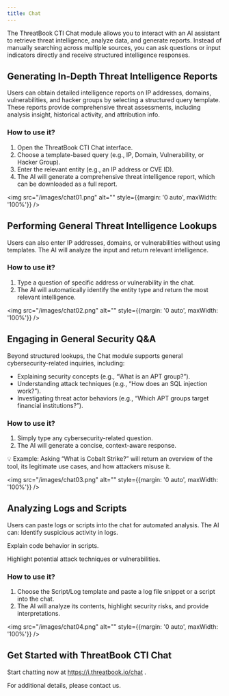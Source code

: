 ```yaml
---
title: Chat
---
```


The ThreatBook CTI Chat module allows you to interact with an AI assistant to retrieve threat intelligence, analyze data, and generate reports. Instead of manually searching across multiple sources, you can ask questions or input indicators directly and receive structured intelligence responses.

## Generating In-Depth Threat Intelligence Reports

Users can obtain detailed intelligence reports on IP addresses, domains, vulnerabilities, and hacker groups by selecting a structured query template. These reports provide comprehensive threat assessments, including analysis insight, historical activity, and attribution info.

### How to use it?
1. Open the ThreatBook CTI Chat interface.
2. Choose a template-based query (e.g., IP, Domain, Vulnerability, or Hacker Group).
3. Enter the relevant entity (e.g., an IP address or CVE ID).
4. The AI will generate a comprehensive threat intelligence report, which can be downloaded as a full report.

<img src="/images/chat01.png" alt="" style={{margin: '0 auto', maxWidth: '100%'}} />

## Performing General Threat Intelligence Lookups

Users can also enter IP addresses, domains, or vulnerabilities without using templates. The AI will analyze the input and return relevant intelligence.

### How to use it?

1. Type a question of specific address or vulnerability in the chat.
2. The AI will automatically identify the entity type and return the most relevant intelligence.

<img src="/images/chat02.png" alt="" style={{margin: '0 auto', maxWidth: '100%'}} />

## Engaging in General Security Q&A

Beyond structured lookups, the Chat module supports general cybersecurity-related inquiries, including:

- Explaining security concepts (e.g., “What is an APT group?”).
- Understanding attack techniques (e.g., “How does an SQL injection work?”).
- Investigating threat actor behaviors (e.g., “Which APT groups target financial institutions?”).

### How to use it?

1. Simply type any cybersecurity-related question.
2. The AI will generate a concise, context-aware response.

💡 Example: Asking “What is Cobalt Strike?” will return an overview of the tool, its legitimate use cases, and how attackers misuse it.

<img src="/images/chat03.png" alt="" style={{margin: '0 auto', maxWidth: '100%'}} />

## Analyzing Logs and Scripts

Users can paste logs or scripts into the chat for automated analysis. The AI can:
Identify suspicious activity in logs.

Explain code behavior in scripts.

Highlight potential attack techniques or vulnerabilities.

### How to use it?

1. Choose the Script/Log template and paste a log file snippet or a script into the chat.
2. The AI will analyze its contents, highlight security risks, and provide interpretations.

<img src="/images/chat04.png" alt="" style={{margin: '0 auto', maxWidth: '100%'}} />

## Get Started with ThreatBook CTI Chat

Start chatting now at https://i.threatbook.io/chat .

For additional details, please contact us.

